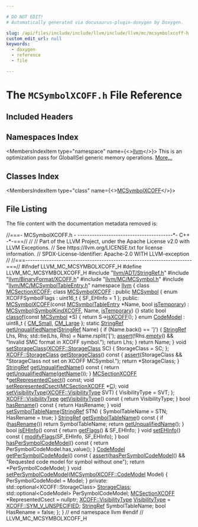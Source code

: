 ```yaml
---

# DO NOT EDIT!
# Automatically generated via docusaurus-plugin-doxygen by Doxygen.

slug: /api/files/include/include/llvm/include/llvm/mc/mcsymbolxcoff-h
custom_edit_url: null
keywords:
  - doxygen
  - reference
  - file

---
```





# The `MCSymbolXCOFF.h` File Reference

<DoxygenPage pluginConfig={pluginConfig}>



## Included Headers

<IncludesList>
<IncludesListItem
  filePath="llvm/ADT/StringRef.h"
  permalink="/docs/api/files/include/include/llvm/include/llvm/adt/stringref-h"
  isLocal="true" />
<IncludesListItem
  filePath="llvm/BinaryFormat/XCOFF.h"
  permalink="/docs/api/files/include/include/llvm/include/llvm/binaryformat/xcoff-h"
  isLocal="true" />
<IncludesListItem
  filePath="llvm/MC/MCSymbol.h"
  permalink="/docs/api/files/include/include/llvm/include/llvm/mc/mcsymbol-h"
  isLocal="true" />
<IncludesListItem
  filePath="llvm/MC/MCSymbolTableEntry.h"
  permalink="/docs/api/files/include/include/llvm/include/llvm/mc/mcsymboltableentry-h"
  isLocal="true" />
</IncludesList>

## Namespaces Index

<MembersIndex>

<MembersIndexItem
  type="namespace"
  name={<><a href="/docs/api/namespaces/llvm">llvm</a></>}>
This is an optimization pass for GlobalISel generic memory operations. <a href="/docs/api/namespaces/llvm/#details">More...</a>
</MembersIndexItem>

</MembersIndex>

## Classes Index

<MembersIndex>

<MembersIndexItem
  type="class"
  name={<><a href="/docs/api/classes/llvm/mcsymbolxcoff">MCSymbolXCOFF</a></>}>
</MembersIndexItem>

</MembersIndex>


## File Listing

The file content with the documentation metadata removed is:

<ProgramListing>

<Link id="l00001" /><CodeLine lineNumber="1"><Highlight kind="comment">//===- MCSymbolXCOFF.h -  ----------------------------------------&#42;- C++ -&#42;-===//</Highlight><Highlight kind="normal"></Highlight></CodeLine>
<Link id="l00002" /><CodeLine lineNumber="2"><Highlight kind="normal"></Highlight><Highlight kind="comment">//</Highlight><Highlight kind="normal"></Highlight></CodeLine>
<Link id="l00003" /><CodeLine lineNumber="3"><Highlight kind="normal"></Highlight><Highlight kind="comment">// Part of the LLVM Project, under the Apache License v2.0 with LLVM Exceptions.</Highlight><Highlight kind="normal"></Highlight></CodeLine>
<Link id="l00004" /><CodeLine lineNumber="4"><Highlight kind="normal"></Highlight><Highlight kind="comment">// See https://llvm.org/LICENSE.txt for license information.</Highlight><Highlight kind="normal"></Highlight></CodeLine>
<Link id="l00005" /><CodeLine lineNumber="5"><Highlight kind="normal"></Highlight><Highlight kind="comment">// SPDX-License-Identifier: Apache-2.0 WITH LLVM-exception</Highlight><Highlight kind="normal"></Highlight></CodeLine>
<Link id="l00006" /><CodeLine lineNumber="6"><Highlight kind="normal"></Highlight><Highlight kind="comment">//</Highlight><Highlight kind="normal"></Highlight></CodeLine>
<Link id="l00007" /><CodeLine lineNumber="7"><Highlight kind="normal"></Highlight><Highlight kind="comment">//===----------------------------------------------------------------------===//</Highlight><Highlight kind="normal"></Highlight></CodeLine>
<Link id="l00008" /><CodeLine lineNumber="8"><Highlight kind="normal"></Highlight><Highlight kind="preprocessor">#ifndef LLVM&#95;MC&#95;MCSYMBOLXCOFF&#95;H</Highlight><Highlight kind="normal"></Highlight></CodeLine>
<Link id="l00009" /><CodeLine lineNumber="9"><Highlight kind="normal"></Highlight><Highlight kind="preprocessor">#define LLVM&#95;MC&#95;MCSYMBOLXCOFF&#95;H</Highlight><Highlight kind="normal"></Highlight></CodeLine>
<Link id="l00010" /><CodeLine lineNumber="10"><Highlight kind="normal"></Highlight></CodeLine>
<Link id="l00011" /><CodeLine lineNumber="11"><Highlight kind="normal"></Highlight><Highlight kind="preprocessor">#include &quot;<a href="/docs/api/files/include/include/llvm/include/llvm/adt/stringref-h">llvm/ADT/StringRef.h</a>&quot;</Highlight><Highlight kind="normal"></Highlight></CodeLine>
<Link id="l00012" /><CodeLine lineNumber="12"><Highlight kind="normal"></Highlight><Highlight kind="preprocessor">#include &quot;<a href="/docs/api/files/include/include/llvm/include/llvm/binaryformat/xcoff-h">llvm/BinaryFormat/XCOFF.h</a>&quot;</Highlight><Highlight kind="normal"></Highlight></CodeLine>
<Link id="l00013" /><CodeLine lineNumber="13"><Highlight kind="normal"></Highlight><Highlight kind="preprocessor">#include &quot;<a href="/docs/api/files/include/include/llvm/include/llvm/mc/mcsymbol-h">llvm/MC/MCSymbol.h</a>&quot;</Highlight><Highlight kind="normal"></Highlight></CodeLine>
<Link id="l00014" /><CodeLine lineNumber="14"><Highlight kind="normal"></Highlight><Highlight kind="preprocessor">#include &quot;<a href="/docs/api/files/include/include/llvm/include/llvm/mc/mcsymboltableentry-h">llvm/MC/MCSymbolTableEntry.h</a>&quot;</Highlight><Highlight kind="normal"></Highlight></CodeLine>
<Link id="l00015" /><CodeLine lineNumber="15"><Highlight kind="normal"></Highlight></CodeLine>
<Link id="l00016" /><CodeLine lineNumber="16"><Highlight kind="normal"></Highlight><Highlight kind="keyword">namespace </Highlight><Highlight kind="normal"><a href="/docs/api/namespaces/llvm">llvm</a> &#123;</Highlight></CodeLine>
<Link id="l00017" /><CodeLine lineNumber="17"><Highlight kind="normal"></Highlight></CodeLine>
<Link id="l00018" /><CodeLine lineNumber="18"><Highlight kind="normal"></Highlight><Highlight kind="keyword">class </Highlight><Highlight kind="normal"><a href="/docs/api/classes/llvm/mcsectionxcoff">MCSectionXCOFF</a>;</Highlight></CodeLine>
<Link id="l00019" /><CodeLine lineNumber="19"><Highlight kind="normal"></Highlight></CodeLine>
<Link id="l00020" /><CodeLine lineNumber="20" lineLink="/docs/api/classes/llvm/mcsymbolxcoff"><Highlight kind="normal"></Highlight><Highlight kind="keyword">class </Highlight><Highlight kind="normal"><a href="/docs/api/classes/llvm/mcsymbolxcoff/#a2c1a8a60db1ccd5a95705b427ca23733">MCSymbolXCOFF</a> : </Highlight><Highlight kind="keyword">public</Highlight><Highlight kind="normal"> <a href="/docs/api/classes/llvm/mcsymbol/#a66a74a9d90f80bcf982d70ab2446862e">MCSymbol</a> &#123;</Highlight></CodeLine>
<Link id="l00021" /><CodeLine lineNumber="21"><Highlight kind="normal"></Highlight></CodeLine>
<Link id="l00022" /><CodeLine lineNumber="22"><Highlight kind="normal">  </Highlight><Highlight kind="keyword">enum</Highlight><Highlight kind="normal"> XCOFFSymbolFlags : uint16&#95;t &#123; SF&#95;EHInfo = 1 &#125;;</Highlight></CodeLine>
<Link id="l00023" /><CodeLine lineNumber="23"><Highlight kind="normal"></Highlight></CodeLine>
<Link id="l00024" /><CodeLine lineNumber="24"><Highlight kind="normal"></Highlight><Highlight kind="keyword">public</Highlight><Highlight kind="normal">:</Highlight></CodeLine>
<Link id="l00025" /><CodeLine lineNumber="25" lineLink="/docs/api/classes/llvm/mcsymbolxcoff/#a2c1a8a60db1ccd5a95705b427ca23733"><Highlight kind="normal">  <a href="/docs/api/classes/llvm/mcsymbolxcoff/#a2c1a8a60db1ccd5a95705b427ca23733">MCSymbolXCOFF</a>(</Highlight><Highlight kind="keyword">const</Highlight><Highlight kind="normal"> <a href="/docs/api/namespaces/llvm/#a9f4cf9e4567dcf87070176a271b63e38">MCSymbolTableEntry</a> &#42;Name, </Highlight><Highlight kind="keywordtype">bool</Highlight><Highlight kind="normal"> <a href="/docs/api/classes/llvm/mcsymbol/#acb1c818c7e94eb25afce63fc2f91c0e2">isTemporary</a>)</Highlight></CodeLine>
<Link id="l00026" /><CodeLine lineNumber="26"><Highlight kind="normal">      : <a href="/docs/api/classes/llvm/mcsymbol/#a66a74a9d90f80bcf982d70ab2446862e">MCSymbol</a>(<a href="/docs/api/classes/llvm/mcsymbol/#ab8dab642726ffad2a75d9fb7e4ec4291a481f422e7c0ce93801f9be23c44f6fe2">SymbolKindXCOFF</a>, Name, <a href="/docs/api/classes/llvm/mcsymbol/#acb1c818c7e94eb25afce63fc2f91c0e2">isTemporary</a>) &#123;&#125;</Highlight></CodeLine>
<Link id="l00027" /><CodeLine lineNumber="27"><Highlight kind="normal"></Highlight></CodeLine>
<Link id="l00028" /><CodeLine lineNumber="28" lineLink="/docs/api/classes/llvm/mcsymbolxcoff/#a08a0eb104e53ad194da0dcc598b63bb2"><Highlight kind="normal">  </Highlight><Highlight kind="keyword">static</Highlight><Highlight kind="normal"> </Highlight><Highlight kind="keywordtype">bool</Highlight><Highlight kind="normal"> <a href="/docs/api/classes/llvm/mcsymbolxcoff/#a08a0eb104e53ad194da0dcc598b63bb2">classof</a>(</Highlight><Highlight kind="keyword">const</Highlight><Highlight kind="normal"> <a href="/docs/api/classes/llvm/mcsymbol/#a66a74a9d90f80bcf982d70ab2446862e">MCSymbol</a> &#42;S) &#123; </Highlight><Highlight kind="keywordflow">return</Highlight><Highlight kind="normal"> S-&gt;<a href="/docs/api/classes/llvm/mcsymbol/#ae7f37b1f48f732756d82ca7a2b2a1beb">isXCOFF</a>(); &#125;</Highlight></CodeLine>
<Link id="l00029" /><CodeLine lineNumber="29"><Highlight kind="normal"></Highlight></CodeLine>
<Link id="l00030" /><CodeLine lineNumber="30" lineLink="/docs/api/classes/llvm/mcsymbolxcoff/#a5ef9bbf615c9136516bbdff6b4749a63a70dbe554aa66c75d8d5053a94d9dde5d"><Highlight kind="normal">  </Highlight><Highlight kind="keyword">enum</Highlight><Highlight kind="normal"> <a href="/docs/api/classes/llvm/mcsymbolxcoff/#a5ef9bbf615c9136516bbdff6b4749a63">CodeModel</a> : uint8&#95;t &#123; <a href="/docs/api/classes/llvm/mcsymbolxcoff/#a5ef9bbf615c9136516bbdff6b4749a63a640a76fdf20143530026cdb07f15d055">CM&#95;Small</a>, <a href="/docs/api/classes/llvm/mcsymbolxcoff/#a5ef9bbf615c9136516bbdff6b4749a63a70dbe554aa66c75d8d5053a94d9dde5d">CM&#95;Large</a> &#125;;</Highlight></CodeLine>
<Link id="l00031" /><CodeLine lineNumber="31"><Highlight kind="normal"></Highlight></CodeLine>
<Link id="l00032" /><CodeLine lineNumber="32" lineLink="/docs/api/classes/llvm/mcsymbolxcoff/#a6a8c201e99f1acf8f6cdc654093c0a61"><Highlight kind="normal">  </Highlight><Highlight kind="keyword">static</Highlight><Highlight kind="normal"> <a href="/docs/api/classes/llvm/stringref">StringRef</a> <a href="/docs/api/classes/llvm/mcsymbolxcoff/#a6a8c201e99f1acf8f6cdc654093c0a61">getUnqualifiedName</a>(<a href="/docs/api/classes/llvm/stringref">StringRef</a> Name) &#123;</Highlight></CodeLine>
<Link id="l00033" /><CodeLine lineNumber="33"><Highlight kind="normal">    </Highlight><Highlight kind="keywordflow">if</Highlight><Highlight kind="normal"> (Name.back() == </Highlight><Highlight kind="charliteral">&#39;&#93;&#39;</Highlight><Highlight kind="normal">) &#123;</Highlight></CodeLine>
<Link id="l00034" /><CodeLine lineNumber="34"><Highlight kind="normal">      <a href="/docs/api/classes/llvm/stringref">StringRef</a> Lhs, Rhs;</Highlight></CodeLine>
<Link id="l00035" /><CodeLine lineNumber="35"><Highlight kind="normal">      std::tie(Lhs, Rhs) = Name.rsplit(</Highlight><Highlight kind="charliteral">&#39;&#91;&#39;</Highlight><Highlight kind="normal">);</Highlight></CodeLine>
<Link id="l00036" /><CodeLine lineNumber="36"><Highlight kind="normal">      <a href="/docs/api/files/lib/lib/target/lib/target/amdgpu/silowercontrolflow-cpp/#a4868c5d81c5ccc98c47aeab6244346a0">assert</a>(!Rhs.<a href="/docs/api/classes/llvm/stringref/#a2dc80c585ad5882da8cae7b5968f7e74">empty</a>() &amp;&amp; </Highlight><Highlight kind="stringliteral">&quot;Invalid SMC format in XCOFF symbol.&quot;</Highlight><Highlight kind="normal">);</Highlight></CodeLine>
<Link id="l00037" /><CodeLine lineNumber="37"><Highlight kind="normal">      </Highlight><Highlight kind="keywordflow">return</Highlight><Highlight kind="normal"> Lhs;</Highlight></CodeLine>
<Link id="l00038" /><CodeLine lineNumber="38"><Highlight kind="normal">    &#125;</Highlight></CodeLine>
<Link id="l00039" /><CodeLine lineNumber="39"><Highlight kind="normal">    </Highlight><Highlight kind="keywordflow">return</Highlight><Highlight kind="normal"> Name;</Highlight></CodeLine>
<Link id="l00040" /><CodeLine lineNumber="40"><Highlight kind="normal">  &#125;</Highlight></CodeLine>
<Link id="l00041" /><CodeLine lineNumber="41"><Highlight kind="normal"></Highlight></CodeLine>
<Link id="l00042" /><CodeLine lineNumber="42" lineLink="/docs/api/classes/llvm/mcsymbolxcoff/#aba6b554211ae5a568103156c1104155b"><Highlight kind="normal">  </Highlight><Highlight kind="keywordtype">void</Highlight><Highlight kind="normal"> <a href="/docs/api/classes/llvm/mcsymbolxcoff/#aba6b554211ae5a568103156c1104155b">setStorageClass</a>(<a href="/docs/api/namespaces/llvm/xcoff/#abcfbfa374a3d08b4ee55f054ceb27a70">XCOFF::StorageClass</a> SC) &#123;</Highlight></CodeLine>
<Link id="l00043" /><CodeLine lineNumber="43"><Highlight kind="normal">    StorageClass = SC;</Highlight></CodeLine>
<Link id="l00044" /><CodeLine lineNumber="44"><Highlight kind="normal">  &#125;;</Highlight></CodeLine>
<Link id="l00045" /><CodeLine lineNumber="45"><Highlight kind="normal"></Highlight></CodeLine>
<Link id="l00046" /><CodeLine lineNumber="46" lineLink="/docs/api/classes/llvm/mcsymbolxcoff/#a2e7d41d72dd0aeafa71928a5bf76ccd1"><Highlight kind="normal">  <a href="/docs/api/namespaces/llvm/xcoff/#abcfbfa374a3d08b4ee55f054ceb27a70">XCOFF::StorageClass</a> <a href="/docs/api/classes/llvm/mcsymbolxcoff/#a2e7d41d72dd0aeafa71928a5bf76ccd1">getStorageClass</a>()</Highlight><Highlight kind="keyword"> const </Highlight><Highlight kind="normal">&#123;</Highlight></CodeLine>
<Link id="l00047" /><CodeLine lineNumber="47"><Highlight kind="normal">    <a href="/docs/api/files/lib/lib/target/lib/target/amdgpu/silowercontrolflow-cpp/#a4868c5d81c5ccc98c47aeab6244346a0">assert</a>(StorageClass &amp;&amp; </Highlight><Highlight kind="stringliteral">&quot;StorageClass not set on XCOFF MCSymbol.&quot;</Highlight><Highlight kind="normal">);</Highlight></CodeLine>
<Link id="l00048" /><CodeLine lineNumber="48"><Highlight kind="normal">    </Highlight><Highlight kind="keywordflow">return</Highlight><Highlight kind="normal"> &#42;StorageClass;</Highlight></CodeLine>
<Link id="l00049" /><CodeLine lineNumber="49"><Highlight kind="normal">  &#125;</Highlight></CodeLine>
<Link id="l00050" /><CodeLine lineNumber="50"><Highlight kind="normal"></Highlight></CodeLine>
<Link id="l00051" /><CodeLine lineNumber="51" lineLink="/docs/api/classes/llvm/mcsymbolxcoff/#adcdf9e06b3bfdbe3a419b71ee19fc753"><Highlight kind="normal">  <a href="/docs/api/classes/llvm/stringref">StringRef</a> <a href="/docs/api/classes/llvm/mcsymbolxcoff/#adcdf9e06b3bfdbe3a419b71ee19fc753">getUnqualifiedName</a>()</Highlight><Highlight kind="keyword"> const </Highlight><Highlight kind="normal">&#123; </Highlight><Highlight kind="keywordflow">return</Highlight><Highlight kind="normal"> <a href="/docs/api/classes/llvm/mcsymbolxcoff/#adcdf9e06b3bfdbe3a419b71ee19fc753">getUnqualifiedName</a>(<a href="/docs/api/classes/llvm/mcsymbol/#a57c7b2b9784361914262eeb0a6f0b18d">getName</a>()); &#125;</Highlight></CodeLine>
<Link id="l00052" /><CodeLine lineNumber="52"><Highlight kind="normal"></Highlight></CodeLine>
<Link id="l00053" /><CodeLine lineNumber="53"><Highlight kind="normal">  <a href="/docs/api/classes/llvm/mcsectionxcoff">MCSectionXCOFF</a> &#42;<a href="/docs/api/classes/llvm/mcsymbolxcoff/#afe94030c5621c1bedda2ec43510dac28">getRepresentedCsect</a>() </Highlight><Highlight kind="keyword">const</Highlight><Highlight kind="normal">;</Highlight></CodeLine>
<Link id="l00054" /><CodeLine lineNumber="54"><Highlight kind="normal"></Highlight></CodeLine>
<Link id="l00055" /><CodeLine lineNumber="55"><Highlight kind="normal">  </Highlight><Highlight kind="keywordtype">void</Highlight><Highlight kind="normal"> <a href="/docs/api/classes/llvm/mcsymbolxcoff/#a693e90ee238ffff82ab04868fd031770">setRepresentedCsect</a>(<a href="/docs/api/classes/llvm/mcsectionxcoff">MCSectionXCOFF</a> &#42;<a href="/docs/api/namespaces/llvm/callingconv/#ac6aa1387c4375260e2468eb5a77fdb4cafd841a49aec1539bc88abc8ff9e170fb">C</a>);</Highlight></CodeLine>
<Link id="l00056" /><CodeLine lineNumber="56"><Highlight kind="normal"></Highlight></CodeLine>
<Link id="l00057" /><CodeLine lineNumber="57" lineLink="/docs/api/classes/llvm/mcsymbolxcoff/#a37f3dd791789ba757ad8a5d380920bad"><Highlight kind="normal">  </Highlight><Highlight kind="keywordtype">void</Highlight><Highlight kind="normal"> <a href="/docs/api/classes/llvm/mcsymbolxcoff/#a37f3dd791789ba757ad8a5d380920bad">setVisibilityType</a>(<a href="/docs/api/namespaces/llvm/xcoff/#a8a4cb520e5c6a7e39926cfe8dae0b73e">XCOFF::VisibilityType</a> SVT) &#123; VisibilityType = SVT; &#125;;</Highlight></CodeLine>
<Link id="l00058" /><CodeLine lineNumber="58"><Highlight kind="normal"></Highlight></CodeLine>
<Link id="l00059" /><CodeLine lineNumber="59" lineLink="/docs/api/classes/llvm/mcsymbolxcoff/#a056f7790e0ee8bf43c57ee8119b90d95"><Highlight kind="normal">  <a href="/docs/api/namespaces/llvm/xcoff/#a8a4cb520e5c6a7e39926cfe8dae0b73e">XCOFF::VisibilityType</a> <a href="/docs/api/classes/llvm/mcsymbolxcoff/#a056f7790e0ee8bf43c57ee8119b90d95">getVisibilityType</a>()</Highlight><Highlight kind="keyword"> const </Highlight><Highlight kind="normal">&#123; </Highlight><Highlight kind="keywordflow">return</Highlight><Highlight kind="normal"> VisibilityType; &#125;</Highlight></CodeLine>
<Link id="l00060" /><CodeLine lineNumber="60"><Highlight kind="normal"></Highlight></CodeLine>
<Link id="l00061" /><CodeLine lineNumber="61" lineLink="/docs/api/classes/llvm/mcsymbolxcoff/#a37e316bff70880cf511b6790ab29ad1d"><Highlight kind="normal">  </Highlight><Highlight kind="keywordtype">bool</Highlight><Highlight kind="normal"> <a href="/docs/api/classes/llvm/mcsymbolxcoff/#a37e316bff70880cf511b6790ab29ad1d">hasRename</a>()</Highlight><Highlight kind="keyword"> const </Highlight><Highlight kind="normal">&#123; </Highlight><Highlight kind="keywordflow">return</Highlight><Highlight kind="normal"> HasRename; &#125;</Highlight></CodeLine>
<Link id="l00062" /><CodeLine lineNumber="62"><Highlight kind="normal"></Highlight></CodeLine>
<Link id="l00063" /><CodeLine lineNumber="63" lineLink="/docs/api/classes/llvm/mcsymbolxcoff/#a6f00cb351329db16b28f1667020615f4"><Highlight kind="normal">  </Highlight><Highlight kind="keywordtype">void</Highlight><Highlight kind="normal"> <a href="/docs/api/classes/llvm/mcsymbolxcoff/#a6f00cb351329db16b28f1667020615f4">setSymbolTableName</a>(<a href="/docs/api/classes/llvm/stringref">StringRef</a> STN) &#123;</Highlight></CodeLine>
<Link id="l00064" /><CodeLine lineNumber="64"><Highlight kind="normal">    SymbolTableName = STN;</Highlight></CodeLine>
<Link id="l00065" /><CodeLine lineNumber="65"><Highlight kind="normal">    HasRename = </Highlight><Highlight kind="keyword">true</Highlight><Highlight kind="normal">;</Highlight></CodeLine>
<Link id="l00066" /><CodeLine lineNumber="66"><Highlight kind="normal">  &#125;</Highlight></CodeLine>
<Link id="l00067" /><CodeLine lineNumber="67"><Highlight kind="normal"></Highlight></CodeLine>
<Link id="l00068" /><CodeLine lineNumber="68" lineLink="/docs/api/classes/llvm/mcsymbolxcoff/#a29896ac9b731b80cfb021fb432b73d7d"><Highlight kind="normal">  <a href="/docs/api/classes/llvm/stringref">StringRef</a> <a href="/docs/api/classes/llvm/mcsymbolxcoff/#a29896ac9b731b80cfb021fb432b73d7d">getSymbolTableName</a>()</Highlight><Highlight kind="keyword"> const </Highlight><Highlight kind="normal">&#123;</Highlight></CodeLine>
<Link id="l00069" /><CodeLine lineNumber="69"><Highlight kind="normal">    </Highlight><Highlight kind="keywordflow">if</Highlight><Highlight kind="normal"> (<a href="/docs/api/classes/llvm/mcsymbolxcoff/#a37e316bff70880cf511b6790ab29ad1d">hasRename</a>())</Highlight></CodeLine>
<Link id="l00070" /><CodeLine lineNumber="70"><Highlight kind="normal">      </Highlight><Highlight kind="keywordflow">return</Highlight><Highlight kind="normal"> SymbolTableName;</Highlight></CodeLine>
<Link id="l00071" /><CodeLine lineNumber="71"><Highlight kind="normal">    </Highlight><Highlight kind="keywordflow">return</Highlight><Highlight kind="normal"> <a href="/docs/api/classes/llvm/mcsymbolxcoff/#adcdf9e06b3bfdbe3a419b71ee19fc753">getUnqualifiedName</a>();</Highlight></CodeLine>
<Link id="l00072" /><CodeLine lineNumber="72"><Highlight kind="normal">  &#125;</Highlight></CodeLine>
<Link id="l00073" /><CodeLine lineNumber="73"><Highlight kind="normal"></Highlight></CodeLine>
<Link id="l00074" /><CodeLine lineNumber="74" lineLink="/docs/api/classes/llvm/mcsymbolxcoff/#a6397be1a70c3c747af829c3d590e329d"><Highlight kind="normal">  </Highlight><Highlight kind="keywordtype">bool</Highlight><Highlight kind="normal"> <a href="/docs/api/classes/llvm/mcsymbolxcoff/#a6397be1a70c3c747af829c3d590e329d">isEHInfo</a>()</Highlight><Highlight kind="keyword"> const </Highlight><Highlight kind="normal">&#123; </Highlight><Highlight kind="keywordflow">return</Highlight><Highlight kind="normal"> <a href="/docs/api/classes/llvm/mcsymbol/#a712cacf1731d527651876ac16e90cad0">getFlags</a>() &amp; SF&#95;EHInfo; &#125;</Highlight></CodeLine>
<Link id="l00075" /><CodeLine lineNumber="75"><Highlight kind="normal"></Highlight></CodeLine>
<Link id="l00076" /><CodeLine lineNumber="76" lineLink="/docs/api/classes/llvm/mcsymbolxcoff/#a49f40a63f3dc40a07df172bebf7eb98c"><Highlight kind="normal">  </Highlight><Highlight kind="keywordtype">void</Highlight><Highlight kind="normal"> <a href="/docs/api/classes/llvm/mcsymbolxcoff/#a49f40a63f3dc40a07df172bebf7eb98c">setEHInfo</a>()</Highlight><Highlight kind="keyword"> const </Highlight><Highlight kind="normal">&#123; <a href="/docs/api/classes/llvm/mcsymbol/#a4f740178324a11d838ee335b2986d6eb">modifyFlags</a>(SF&#95;EHInfo, SF&#95;EHInfo); &#125;</Highlight></CodeLine>
<Link id="l00077" /><CodeLine lineNumber="77"><Highlight kind="normal"></Highlight></CodeLine>
<Link id="l00078" /><CodeLine lineNumber="78" lineLink="/docs/api/classes/llvm/mcsymbolxcoff/#a3010d5888201be4274e1b80d16eb77f4"><Highlight kind="normal">  </Highlight><Highlight kind="keywordtype">bool</Highlight><Highlight kind="normal"> <a href="/docs/api/classes/llvm/mcsymbolxcoff/#a3010d5888201be4274e1b80d16eb77f4">hasPerSymbolCodeModel</a>()</Highlight><Highlight kind="keyword"> const </Highlight><Highlight kind="normal">&#123; </Highlight><Highlight kind="keywordflow">return</Highlight><Highlight kind="normal"> PerSymbolCodeModel.has&#95;value(); &#125;</Highlight></CodeLine>
<Link id="l00079" /><CodeLine lineNumber="79"><Highlight kind="normal"></Highlight></CodeLine>
<Link id="l00080" /><CodeLine lineNumber="80" lineLink="/docs/api/classes/llvm/mcsymbolxcoff/#a4d630f0a9c4b8acf156da5c42f0d3cf7"><Highlight kind="normal">  <a href="/docs/api/classes/llvm/mcsymbolxcoff/#a5ef9bbf615c9136516bbdff6b4749a63">CodeModel</a> <a href="/docs/api/classes/llvm/mcsymbolxcoff/#a4d630f0a9c4b8acf156da5c42f0d3cf7">getPerSymbolCodeModel</a>()</Highlight><Highlight kind="keyword"> const </Highlight><Highlight kind="normal">&#123;</Highlight></CodeLine>
<Link id="l00081" /><CodeLine lineNumber="81"><Highlight kind="normal">    <a href="/docs/api/files/lib/lib/target/lib/target/amdgpu/silowercontrolflow-cpp/#a4868c5d81c5ccc98c47aeab6244346a0">assert</a>(<a href="/docs/api/classes/llvm/mcsymbolxcoff/#a3010d5888201be4274e1b80d16eb77f4">hasPerSymbolCodeModel</a>() &amp;&amp;</Highlight></CodeLine>
<Link id="l00082" /><CodeLine lineNumber="82"><Highlight kind="normal">           </Highlight><Highlight kind="stringliteral">&quot;Requested code model for symbol without one&quot;</Highlight><Highlight kind="normal">);</Highlight></CodeLine>
<Link id="l00083" /><CodeLine lineNumber="83"><Highlight kind="normal">    </Highlight><Highlight kind="keywordflow">return</Highlight><Highlight kind="normal"> &#42;PerSymbolCodeModel;</Highlight></CodeLine>
<Link id="l00084" /><CodeLine lineNumber="84"><Highlight kind="normal">  &#125;</Highlight></CodeLine>
<Link id="l00085" /><CodeLine lineNumber="85"><Highlight kind="normal"></Highlight></CodeLine>
<Link id="l00086" /><CodeLine lineNumber="86" lineLink="/docs/api/classes/llvm/mcsymbolxcoff/#a8a3475f9c6a708f0f5b9a3fd41d2b655"><Highlight kind="normal">  </Highlight><Highlight kind="keywordtype">void</Highlight><Highlight kind="normal"> <a href="/docs/api/classes/llvm/mcsymbolxcoff/#a8a3475f9c6a708f0f5b9a3fd41d2b655">setPerSymbolCodeModel</a>(<a href="/docs/api/classes/llvm/mcsymbolxcoff/#a5ef9bbf615c9136516bbdff6b4749a63">MCSymbolXCOFF::CodeModel</a> Model) &#123;</Highlight></CodeLine>
<Link id="l00087" /><CodeLine lineNumber="87"><Highlight kind="normal">    PerSymbolCodeModel = Model;</Highlight></CodeLine>
<Link id="l00088" /><CodeLine lineNumber="88"><Highlight kind="normal">  &#125;</Highlight></CodeLine>
<Link id="l00089" /><CodeLine lineNumber="89"><Highlight kind="normal"></Highlight></CodeLine>
<Link id="l00090" /><CodeLine lineNumber="90"><Highlight kind="normal"></Highlight><Highlight kind="keyword">private</Highlight><Highlight kind="normal">:</Highlight></CodeLine>
<Link id="l00091" /><CodeLine lineNumber="91"><Highlight kind="normal">  std::optional&lt;XCOFF::StorageClass&gt; <a href="/docs/api/namespaces/llvm/xcoff/#abcfbfa374a3d08b4ee55f054ceb27a70">StorageClass</a>;</Highlight></CodeLine>
<Link id="l00092" /><CodeLine lineNumber="92"><Highlight kind="normal">  std::optional&lt;CodeModel&gt; PerSymbolCodeModel;</Highlight></CodeLine>
<Link id="l00093" /><CodeLine lineNumber="93"><Highlight kind="normal"></Highlight></CodeLine>
<Link id="l00094" /><CodeLine lineNumber="94"><Highlight kind="normal">  <a href="/docs/api/classes/llvm/mcsectionxcoff">MCSectionXCOFF</a> &#42;RepresentedCsect = </Highlight><Highlight kind="keyword">nullptr</Highlight><Highlight kind="normal">;</Highlight></CodeLine>
<Link id="l00095" /><CodeLine lineNumber="95"><Highlight kind="normal">  <a href="/docs/api/namespaces/llvm/xcoff/#a8a4cb520e5c6a7e39926cfe8dae0b73e">XCOFF::VisibilityType</a> <a href="/docs/api/namespaces/llvm/xcoff/#a8a4cb520e5c6a7e39926cfe8dae0b73e">VisibilityType</a> = <a href="/docs/api/namespaces/llvm/xcoff/#a8a4cb520e5c6a7e39926cfe8dae0b73ead0a12244f2c9383cf63c7e8ced746bdd">XCOFF::SYM&#95;V&#95;UNSPECIFIED</a>;</Highlight></CodeLine>
<Link id="l00096" /><CodeLine lineNumber="96"><Highlight kind="normal">  <a href="/docs/api/classes/llvm/stringref">StringRef</a> SymbolTableName;</Highlight></CodeLine>
<Link id="l00097" /><CodeLine lineNumber="97"><Highlight kind="normal">  </Highlight><Highlight kind="keywordtype">bool</Highlight><Highlight kind="normal"> HasRename = </Highlight><Highlight kind="keyword">false</Highlight><Highlight kind="normal">;</Highlight></CodeLine>
<Link id="l00098" /><CodeLine lineNumber="98"><Highlight kind="normal">&#125;;</Highlight></CodeLine>
<Link id="l00099" /><CodeLine lineNumber="99"><Highlight kind="normal"></Highlight></CodeLine>
<Link id="l00100" /><CodeLine lineNumber="100"><Highlight kind="normal">&#125; </Highlight><Highlight kind="comment">// end namespace llvm</Highlight><Highlight kind="normal"></Highlight></CodeLine>
<Link id="l00101" /><CodeLine lineNumber="101"><Highlight kind="normal"></Highlight></CodeLine>
<Link id="l00102" /><CodeLine lineNumber="102"><Highlight kind="normal"></Highlight><Highlight kind="preprocessor">#endif </Highlight><Highlight kind="comment">// LLVM&#95;MC&#95;MCSYMBOLXCOFF&#95;H</Highlight><Highlight kind="normal"></Highlight></CodeLine>

</ProgramListing>

</DoxygenPage>
